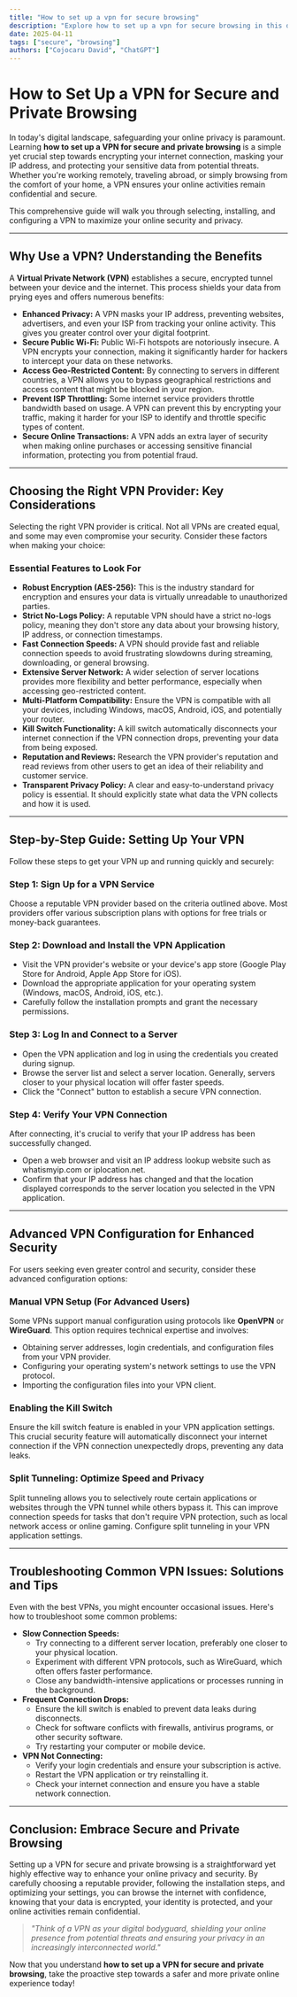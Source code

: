 ```yaml
---
title: "How to set up a vpn for secure browsing"
description: "Explore how to set up a vpn for secure browsing in this detailed guide, offering insights, strategies, and practical tips to enhance your understanding and application of the topic."
date: 2025-04-11
tags: ["secure", "browsing"]
authors: ["Cojocaru David", "ChatGPT"]
---
```


# How to Set Up a VPN for Secure and Private Browsing

In today's digital landscape, safeguarding your online privacy is paramount. Learning **how to set up a VPN for secure and private browsing** is a simple yet crucial step towards encrypting your internet connection, masking your IP address, and protecting your sensitive data from potential threats. Whether you're working remotely, traveling abroad, or simply browsing from the comfort of your home, a VPN ensures your online activities remain confidential and secure.

This comprehensive guide will walk you through selecting, installing, and configuring a VPN to maximize your online security and privacy.

---

## Why Use a VPN? Understanding the Benefits

A **Virtual Private Network (VPN)** establishes a secure, encrypted tunnel between your device and the internet. This process shields your data from prying eyes and offers numerous benefits:

- **Enhanced Privacy:** A VPN masks your IP address, preventing websites, advertisers, and even your ISP from tracking your online activity. This gives you greater control over your digital footprint.
- **Secure Public Wi-Fi:** Public Wi-Fi hotspots are notoriously insecure. A VPN encrypts your connection, making it significantly harder for hackers to intercept your data on these networks.
- **Access Geo-Restricted Content:** By connecting to servers in different countries, a VPN allows you to bypass geographical restrictions and access content that might be blocked in your region.
- **Prevent ISP Throttling:** Some internet service providers throttle bandwidth based on usage. A VPN can prevent this by encrypting your traffic, making it harder for your ISP to identify and throttle specific types of content.
- **Secure Online Transactions:** A VPN adds an extra layer of security when making online purchases or accessing sensitive financial information, protecting you from potential fraud.

---

## Choosing the Right VPN Provider: Key Considerations

Selecting the right VPN provider is critical. Not all VPNs are created equal, and some may even compromise your security. Consider these factors when making your choice:

### Essential Features to Look For

- **Robust Encryption (AES-256):** This is the industry standard for encryption and ensures your data is virtually unreadable to unauthorized parties.
- **Strict No-Logs Policy:** A reputable VPN should have a strict no-logs policy, meaning they don't store any data about your browsing history, IP address, or connection timestamps.
- **Fast Connection Speeds:** A VPN should provide fast and reliable connection speeds to avoid frustrating slowdowns during streaming, downloading, or general browsing.
- **Extensive Server Network:** A wider selection of server locations provides more flexibility and better performance, especially when accessing geo-restricted content.
- **Multi-Platform Compatibility:** Ensure the VPN is compatible with all your devices, including Windows, macOS, Android, iOS, and potentially your router.
- **Kill Switch Functionality:** A kill switch automatically disconnects your internet connection if the VPN connection drops, preventing your data from being exposed.
- **Reputation and Reviews:** Research the VPN provider's reputation and read reviews from other users to get an idea of their reliability and customer service.
- **Transparent Privacy Policy:** A clear and easy-to-understand privacy policy is essential. It should explicitly state what data the VPN collects and how it is used.

---

## Step-by-Step Guide: Setting Up Your VPN

Follow these steps to get your VPN up and running quickly and securely:

### Step 1: Sign Up for a VPN Service

Choose a reputable VPN provider based on the criteria outlined above. Most providers offer various subscription plans with options for free trials or money-back guarantees.

### Step 2: Download and Install the VPN Application

- Visit the VPN provider's website or your device's app store (Google Play Store for Android, Apple App Store for iOS).
- Download the appropriate application for your operating system (Windows, macOS, Android, iOS, etc.).
- Carefully follow the installation prompts and grant the necessary permissions.

### Step 3: Log In and Connect to a Server

- Open the VPN application and log in using the credentials you created during signup.
- Browse the server list and select a server location. Generally, servers closer to your physical location will offer faster speeds.
- Click the "Connect" button to establish a secure VPN connection.

### Step 4: Verify Your VPN Connection

After connecting, it's crucial to verify that your IP address has been successfully changed.

- Open a web browser and visit an IP address lookup website such as whatismyip.com or iplocation.net.
- Confirm that your IP address has changed and that the location displayed corresponds to the server location you selected in the VPN application.

---

## Advanced VPN Configuration for Enhanced Security

For users seeking even greater control and security, consider these advanced configuration options:

### Manual VPN Setup (For Advanced Users)

Some VPNs support manual configuration using protocols like **OpenVPN** or **WireGuard**. This option requires technical expertise and involves:

- Obtaining server addresses, login credentials, and configuration files from your VPN provider.
- Configuring your operating system's network settings to use the VPN protocol.
- Importing the configuration files into your VPN client.

### Enabling the Kill Switch

Ensure the kill switch feature is enabled in your VPN application settings. This crucial security feature will automatically disconnect your internet connection if the VPN connection unexpectedly drops, preventing any data leaks.

### Split Tunneling: Optimize Speed and Privacy

Split tunneling allows you to selectively route certain applications or websites through the VPN tunnel while others bypass it. This can improve connection speeds for tasks that don't require VPN protection, such as local network access or online gaming. Configure split tunneling in your VPN application settings.

---

## Troubleshooting Common VPN Issues: Solutions and Tips

Even with the best VPNs, you might encounter occasional issues. Here's how to troubleshoot some common problems:

- **Slow Connection Speeds:**
  - Try connecting to a different server location, preferably one closer to your physical location.
  - Experiment with different VPN protocols, such as WireGuard, which often offers faster performance.
  - Close any bandwidth-intensive applications or processes running in the background.
- **Frequent Connection Drops:**
  - Ensure the kill switch is enabled to prevent data leaks during disconnects.
  - Check for software conflicts with firewalls, antivirus programs, or other security software.
  - Try restarting your computer or mobile device.
- **VPN Not Connecting:**
  - Verify your login credentials and ensure your subscription is active.
  - Restart the VPN application or try reinstalling it.
  - Check your internet connection and ensure you have a stable network connection.

---

## Conclusion: Embrace Secure and Private Browsing

Setting up a VPN for secure and private browsing is a straightforward yet highly effective way to enhance your online privacy and security. By carefully choosing a reputable provider, following the installation steps, and optimizing your settings, you can browse the internet with confidence, knowing that your data is encrypted, your identity is protected, and your online activities remain confidential.

> _"Think of a VPN as your digital bodyguard, shielding your online presence from potential threats and ensuring your privacy in an increasingly interconnected world."_

Now that you understand **how to set up a VPN for secure and private browsing**, take the proactive step towards a safer and more private online experience today!
